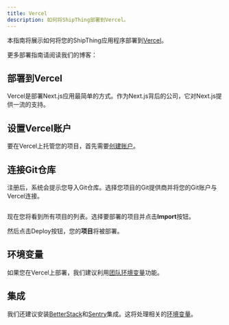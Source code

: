 ```yaml
---
title: Vercel
description: 如何将ShipThing部署到Vercel。
---
```


本指南将展示如何将您的ShipThing应用程序部署到[Vercel](https://vercel.com/)。

更多部署指南请阅读我们的博客：

## 部署到Vercel
Vercel是部署Next.js应用最简单的方式。作为Next.js背后的公司，它对Next.js提供一流的支持。

## 设置Vercel账户
要在Vercel上托管您的项目，首先需要[创建账户](https://vercel.com/signup)。

## 连接Git仓库
注册后，系统会提示您导入Git仓库。选择您项目的Git提供商并将您的Git账户与Vercel连接。
<Frame>
  <img src="/images/deployment/vercel-welcome.png" alt="" />
</Frame>

现在您将看到所有项目的列表。选择要部署的项目并点击**Import**按钮。

然后点击Deploy按钮，您的**项目**将被部署。

## 环境变量

如果您在Vercel上部署，我们建议利用[团队环境变量](https://vercel.com/docs/concepts/projects/environment-variables#team-environment-variables)功能。

## 集成

我们还建议安装[BetterStack](https://vercel.com/integrations/betterstack)和[Sentry](https://vercel.com/integrations/sentry)集成。这将处理相关的[环境变量](/zh/env)。
